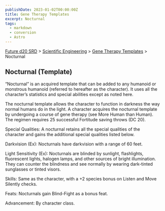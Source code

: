 ```yaml
---
publishDate: 2023-01-02T00:00:00Z
title: Gene Therapy Templates
excerpt: Nocturnal
tags:
  - markdown
  - conversion
  - Astro
---
```






[Future d20 SRD](/#futureD20) > [Scientific Engineering](future-d20-srd-scientific-engineering-index) > [Gene Therapy Templates](future-d20-srd-scientific-engineering-gene-therapy-templates-index) > Nocturnal




## Nocturnal (Template)


“Nocturnal” is an acquired template that can be added to any humanoid or monstrous humanoid (referred to hereafter as the character). It uses all the character’s statistics and special abilities except as noted here.


The nocturnal template allows the character to function in darkness the way normal humans do in the light. A character acquires the nocturnal template by undergoing a course of gene therapy (see More Human than Human). The regimen requires 25 successful Fortitude saving throws (DC 20).


Special Qualities: A nocturnal retains all the special qualities of the character and gains the additional special qualities listed below.


Darkvision (Ex): Nocturnals have darkvision with a range of 60 feet.


Light Sensitivity (Ex): Nocturnals are blinded by sunlight, flashlights, fluorescent lights, halogen lamps, and other sources of bright illumination. They can counter the blindness and see normally by wearing dark-tinted sunglasses or tinted visors.


Skills: Same as the character, with a +2 species bonus on Listen and Move Silently checks.


Feats: Nocturnals gain Blind-Fight as a bonus feat.


Advancement: By character class.



